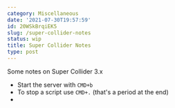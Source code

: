```yaml
---
category: Miscellaneous
date: '2021-07-30T19:57:59'
id: 20WSkBrqiEK5
slug: /super-collider-notes
status: wip
title: Super Collider Notes
type: post
---
```


Some notes on Super Collider 3.x

- Start the server with `CMD+b`
- To stop a script use `CMD+.` (that's a period at the end)
-